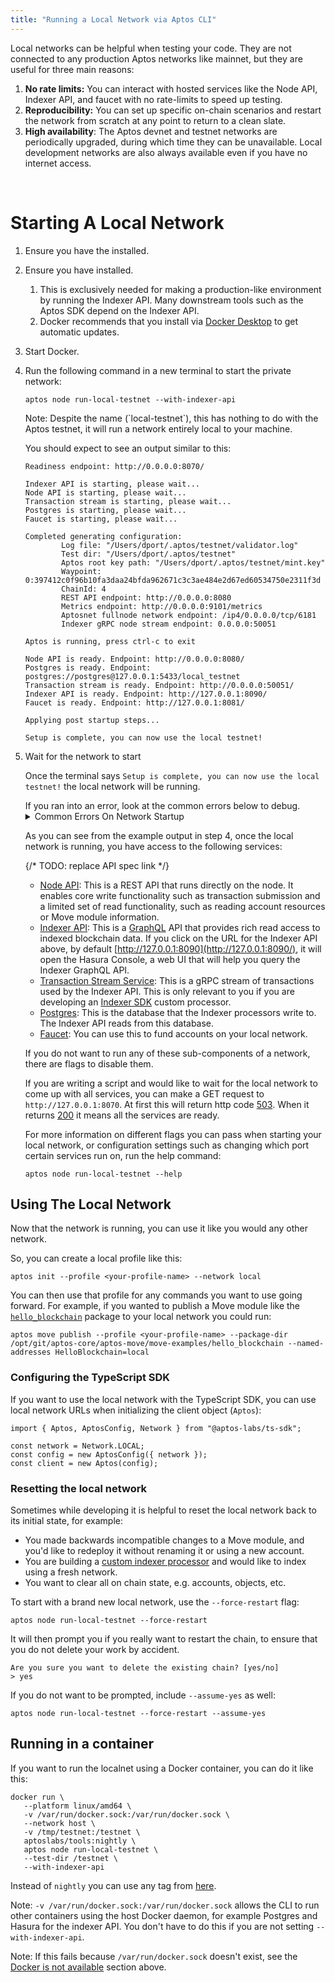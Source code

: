 ```yaml
---
title: "Running a Local Network via Aptos CLI"
---
```









Local networks can be helpful when testing your code. They are not connected to any production Aptos networks like mainnet, but they are useful for three main reasons:

1. **No rate limits:** You can interact with hosted services like the Node API, Indexer API, and faucet with no rate-limits to speed up testing.
2. **Reproducibility:** You can set up specific on-chain scenarios and restart the network from scratch at any point to return to a clean slate.
3. **High availability**: The Aptos devnet and testnet networks are periodically upgraded, during which time they can be unavailable. Local development networks are also always available even if you have no internet access.

<br />

# Starting A Local Network



<Steps>

1. Ensure you have the  installed.

2. Ensure you have  installed.

   1. This is exclusively needed for making a production-like environment by running the Indexer API. Many downstream tools such as the Aptos SDK depend on the Indexer API.
   2. Docker recommends that you install via [Docker Desktop](https://www.docker.com/products/docker-desktop/) to get automatic updates.

3. Start Docker.

4. Run the following command in a new terminal to start the private network:

   ```shellscript filename="Terminal"
   aptos node run-local-testnet --with-indexer-api
   ```

   <Aside type="caution">
     Note: Despite the name (`local-testnet`), this has nothing to do with the Aptos testnet, it will run a network entirely local to your machine.
   </Aside>

   You should expect to see an output similar to this:

   ```shellscript filename="Terminal"
   Readiness endpoint: http://0.0.0.0:8070/

   Indexer API is starting, please wait...
   Node API is starting, please wait...
   Transaction stream is starting, please wait...
   Postgres is starting, please wait...
   Faucet is starting, please wait...

   Completed generating configuration:
           Log file: "/Users/dport/.aptos/testnet/validator.log"
           Test dir: "/Users/dport/.aptos/testnet"
           Aptos root key path: "/Users/dport/.aptos/testnet/mint.key"
           Waypoint: 0:397412c0f96b10fa3daa24bfda962671c3c3ae484e2d67ed60534750e2311f3d
           ChainId: 4
           REST API endpoint: http://0.0.0.0:8080
           Metrics endpoint: http://0.0.0.0:9101/metrics
           Aptosnet fullnode network endpoint: /ip4/0.0.0.0/tcp/6181
           Indexer gRPC node stream endpoint: 0.0.0.0:50051

   Aptos is running, press ctrl-c to exit

   Node API is ready. Endpoint: http://0.0.0.0:8080/
   Postgres is ready. Endpoint: postgres://postgres@127.0.0.1:5433/local_testnet
   Transaction stream is ready. Endpoint: http://0.0.0.0:50051/
   Indexer API is ready. Endpoint: http://127.0.0.1:8090/
   Faucet is ready. Endpoint: http://127.0.0.1:8081/

   Applying post startup steps...

   Setup is complete, you can now use the local testnet!
   ```

5. Wait for the network to start

   Once the terminal says `Setup is complete, you can now use the local testnet!` the local network will be running.

   <Aside type="caution">
     If you ran into an error, look at the common errors below to debug.
   </Aside>

   <details>
     <summary>Common Errors On Network Startup</summary>

     ### Address Already In Use

     ```shellscript filename="Terminal"
     panicked at 'error binding to 0.0.0.0:8080: error creating server listener: Address already in use (os error 48)'
     ```

     This means one of the ports needed by the local network is already in use by another process.

     To fix this on Unix systems, you can:

     1. Identify the name and PID of the process by running `lsof -i :8080`.
     2. Run `kill <pid>` once you know the PID to free up that port.

     ### Too many open files error

     ```shellscript filename="Terminal"
     panicked at crates/aptos/src/node/local_testnet/logging.rs:64:10:
     called \`Result::unwrap()\` on an \`Err\` value: Os { code: 24, kind: Uncategorized, message: \"Too many open files\" }
     ```

     This means there were too many open files on your system. On many Unix systems you can increase the maximum number of open files by adding something like this to your `.zshrc`:

     ```shellscript filename="Terminal"
     ulimit -n 32768
     ```

     ### Docker is not available

     ```shellscript filename="Terminal"
     Unexpected error: Failed to apply pre-run steps for Postgres: Docker is not available, confirm it is installed and running. On Linux you may need to use sudo
     ```

     To debug this, try the below fixes:

     1. Make sure you have docker installed by running `docker --version`.
     2. Ensure the Docker daemon is running by running `docker info` (if this errors saying `Cannot connect to the Docker daemon` Docker is NOT running)
     3. Make sure the socket for connecting to Docker is present on your machine in the default location. For example, on Unix systems `/var/run/docker.sock` should exist.
        1. If that file does not exist, open Docker Desktop and enable `Settings -> Advanced -> Allow the default Docker socket to be used.`
        2. Or, you can find where the Docker socket is by running `docker context inspect | grep Host`, then symlink that location to the default location by running `sudo ln -s /Users/dport/.docker/run/docker.sock /var/run/docker.sock`
   </details>

   As you can see from the example output in step 4, once the local network is running, you have access to the following services:

   {/* TODO: replace API spec link */}

   - [Node API](/ja/network/nodes/aptos-api-spec): This is a REST API that runs directly on the node. It enables core write functionality such as transaction submission and a limited set of read functionality, such as reading account resources or Move module information.
   - [Indexer API](/ja/build/indexer/aptos-hosted): This is a [GraphQL](https://graphql.org/) API that provides rich read access to indexed blockchain data. If you click on the URL for the Indexer API above, by default [http://127.0.0.1:8090](http://127.0.0.1:8090/), it will open the Hasura Console, a web UI that will help you query the Indexer GraphQL API.
   - [Transaction Stream Service](/ja/build/indexer/txn-stream): This is a gRPC stream of transactions used by the Indexer API. This is only relevant to you if you are developing an [Indexer SDK](/ja/build/indexer/indexer-sdk) custom processor.
   - [Postgres](https://www.postgresql.org/): This is the database that the Indexer processors write to. The Indexer API reads from this database.
   - [Faucet](/ja/build/apis/faucet-api): You can use this to fund accounts on your local network.

   If you do not want to run any of these sub-components of a network, there are flags to disable them.

   If you are writing a script and would like to wait for the local network to come up with all services, you can make a GET request to `http://127.0.0.1:8070`. At first this will return http code [503](https://developer.mozilla.org/en-US/docs/Web/HTTP/Status/503). When it returns [200](https://developer.mozilla.org/en-US/docs/Web/HTTP/Status/200) it means all the services are ready.

   For more information on different flags you can pass when starting your local network, or configuration settings such as changing which port certain services run on, run the help command:

   ```shellscript filename="Terminal"
   aptos node run-local-testnet --help
   ```

</Steps>



## Using The Local Network

Now that the network is running, you can use it like you would any other network.

So, you can create a local profile like this:

```shellscript filename="Terminal"
aptos init --profile <your-profile-name> --network local
```

You can then use that profile for any commands you want to use going forward. For example, if you wanted to publish a Move module like the [`hello_blockchain`](https://github.com/aptos-labs/aptos-core/tree/main/aptos-move/move-examples/hello_blockchain) package to your local network you could run:

```shellscript filename="Terminal"
aptos move publish --profile <your-profile-name> --package-dir /opt/git/aptos-core/aptos-move/move-examples/hello_blockchain --named-addresses HelloBlockchain=local
```

### Configuring the TypeScript SDK

If you want to use the local network with the TypeScript SDK, you can use local network URLs when initializing the client object (`Aptos`):

```tsx
import { Aptos, AptosConfig, Network } from "@aptos-labs/ts-sdk";

const network = Network.LOCAL;
const config = new AptosConfig({ network });
const client = new Aptos(config);
```

### Resetting the local network

Sometimes while developing it is helpful to reset the local network back to its initial state, for example:

- You made backwards incompatible changes to a Move module, and you&apos;d like to redeploy it without renaming it or using a new account.
- You are building a [custom indexer processor](/ja/build/indexer) and would like to index using a fresh network.
- You want to clear all on chain state, e.g. accounts, objects, etc.

To start with a brand new local network, use the `--force-restart` flag:

```shellscript filename="Terminal"
aptos node run-local-testnet --force-restart
```

It will then prompt you if you really want to restart the chain, to ensure that you do not delete your work by accident.

```shellscript filename="Terminal"
Are you sure you want to delete the existing chain? [yes/no]
> yes
```

If you do not want to be prompted, include `--assume-yes` as well:

```shellscript filename="Terminal"
aptos node run-local-testnet --force-restart --assume-yes
```

## Running in a container

If you want to run the localnet using a Docker container, you can do it like this:

```shellscript
docker run \
   --platform linux/amd64 \
   -v /var/run/docker.sock:/var/run/docker.sock \
   --network host \
   -v /tmp/testnet:/testnet \
   aptoslabs/tools:nightly \
   aptos node run-local-testnet \
   --test-dir /testnet \
   --with-indexer-api
```

Instead of `nightly` you can use any tag from [here](https://hub.docker.com/r/aptoslabs/tools/tags).

Note: `-v /var/run/docker.sock:/var/run/docker.sock` allows the CLI to run other containers using the host Docker daemon, for example Postgres and Hasura for the indexer API. You don&apos;t have to do this if you are not setting `--with-indexer-api`.

Note: If this fails because `/var/run/docker.sock` doesn&apos;t exist, see the [Docker is not available](#docker-is-not-available) section above.
